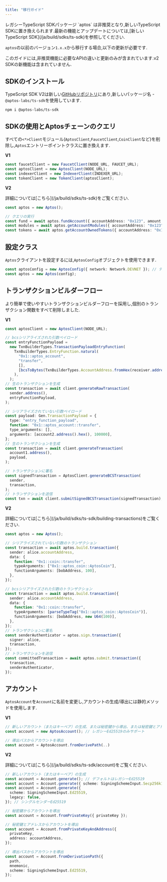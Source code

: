 ```yaml
---
title: "移行ガイド"
---
```



<Aside emoji="🚨" type="danger">
  レガシーTypeScript SDKパッケージ `aptos` は非推奨となり,新しいTypeScript SDKに置き換えられます.最新の機能とアップデートについては,[新しいTypeScript SDK](/ja/build/sdks/ts-sdk)を参照してください.
</Aside>

`aptos`の以前のバージョン`1.x.x`から移行する場合,以下の更新が必要です.

<Aside type="note">
  このガイドには,非推奨機能に必要なAPIの違いと更新のみが含まれています.v2 SDKの新機能は含まれていません.
</Aside>

## SDKのインストール

TypeScript SDK V2は新しい[GitHubリポジトリ](https://github.com/aptos-labs/aptos-ts-sdk)にあり,新しいパッケージ名 - `@aptos-labs/ts-sdk`を使用しています.

```shellscript npm2yarn
npm i @aptos-labs/ts-sdk
```

## SDKの使用とAptosチェーンのクエリ

すべての`<*>Client`モジュール(`AptosClient`,`FaucetClient`,`CoinClient`など)を削除し,`Aptos`エントリーポイントクラスに置き換えます.

**V1**

```typescript filename="v1.ts"
const faucetClient = new FaucetClient(NODE_URL, FAUCET_URL);
const aptosClient = new AptosClient(NODE_URL);
const indexerClient = new IndexerClient(INDEXER_URL);
const tokenClient = new TokenClient(aptosClient);
```

**V2**

<Aside type="note">
  詳細については[こちら](/ja/build/sdks/ts-sdk)をご覧ください.
</Aside>

```typescript filename="v2.ts"
const aptos = new Aptos();

// クエリの実行
const fund = await aptos.fundAccount({ accountAddress: "0x123", amount: 100 });
const modules = await aptos.getAccountModules({ accountAddress: "0x123" });
const tokens = await aptos.getAccountOwnedTokens({ accountAddress: "0x123" });
```

## 設定クラス

`Aptos`クライアントを設定するには,`AptosConfig`オブジェクトを使用できます.

```typescript filename="v2.ts"
const aptosConfig = new AptosConfig({ network: Network.DEVNET }); // デフォルトはdevnet
const aptos = new Aptos(config);
```

## トランザクションビルダーフロー

より簡単で使いやすいトランザクションビルダーフローを採用し,個別のトランザクション関数をすべて削除しました.

**V1**

```typescript filename="v1.ts"
const aptosClient = new AptosClient(NODE_URL);

// bcsシリアライズされた引数ペイロード
const entryFunctionPayload =
  new TxnBuilderTypes.TransactionPayloadEntryFunction(
    TxnBuilderTypes.EntryFunction.natural(
      "0x1::aptos_account",
      "transfer",
      [],
      [bcsToBytes(TxnBuilderTypes.AccountAddress.fromHex(receiver.address()))],
    ),
  );
// 生のトランザクションを生成
const transaction = await client.generateRawTransaction(
  sender.address(),
  entryFunctionPayload,
);

// シリアライズされていない引数ペイロード
const payload: Gen.TransactionPayload = {
  type: "entry_function_payload",
  function: "0x1::aptos_account::transfer",
  type_arguments: [],
  arguments: [account2.address().hex(), 100000],
};
// 生のトランザクションを生成
const transaction = await client.generateTransaction(
  account1.address(),
  payload,
);

// トランザクションに署名
const signedTransaction = AptosClient.generateBCSTransaction(
  sender,
  transaction,
);
// トランザクションを送信
const txn = await client.submitSignedBCSTransaction(signedTransaction);
```

**V2**

<Aside type="note">
  詳細については[こちら](/ja/build/sdks/ts-sdk/building-transactions)をご覧ください.
</Aside>

```typescript filename="v2.ts"
const aptos = new Aptos();

// シリアライズされていない引数のトランザクション
const transaction = await aptos.build.transaction({
  sender: alice.accountAddress,
  data: {
    function: "0x1::coin::transfer",
    typeArguments: ["0x1::aptos_coin::AptosCoin"],
    functionArguments: [bobAddress, 100],
  },
});

// bcsシリアライズされた引数のトランザクション
const transaction = await aptos.build.transaction({
  sender: alice.accountAddress,
  data: {
    function: "0x1::coin::transfer",
    typeArguments: [parseTypeTag("0x1::aptos_coin::AptosCoin")],
    functionArguments: [bobAddress, new U64(100)],
  },
});
// トランザクションに署名
const senderAuthenticator = aptos.sign.transaction({
  signer: alice,
  transaction,
});
// トランザクションを送信
const committedTransaction = await aptos.submit.transaction({
  transaction,
  senderAuthenticator,
});
```

## アカウント

`AptosAccount`を`Account`に名前を変更し,アカウントの生成/導出には静的メソッドを使用します.

**V1**

```typescript filename="v1.ts"
// 新しいアカウント（またはキーペア）の生成、または秘密鍵から導出、または秘密鍵とアドレスから導出
const account = new AptosAccount(); // レガシーEd25519のみサポート

// 導出パスからアカウントを導出
const account = AptosAccount.fromDerivePath(..)
```

**V2**

<Aside type="note">
  詳細については[こちら](/ja/build/sdks/ts-sdk/account)をご覧ください.
</Aside>

```typescript filename="v2.ts"
// 新しいアカウント（またはキーペア）の生成
const account = Account.generate(); // デフォルトはレガシーEd25519
const account = Account.generate({ scheme: SigningSchemeInput.Secp256k1Ecdsa }); // シングルセンダーSecp256k1
const account = Account.generate({
  scheme: SigningSchemeInput.Ed25519,
  legacy: false,
}); // シングルセンダーEd25519

// 秘密鍵からアカウントを導出
const account = Account.fromPrivateKey({ privateKey });

// 秘密鍵とアドレスからアカウントを導出
const account = Account.fromPrivateKeyAndAddress({
  privateKey,
  address: accountAddress,
});

// 導出パスからアカウントを導出
const account = Account.fromDerivationPath({
  path,
  mnemonic,
  scheme: SigningSchemeInput.Ed25519,
});
```
